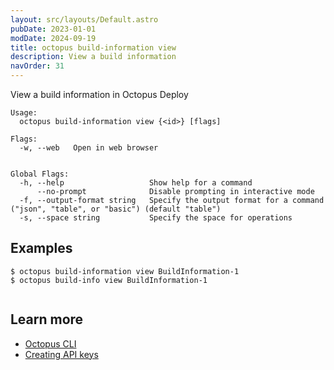 ```yaml
---
layout: src/layouts/Default.astro
pubDate: 2023-01-01
modDate: 2024-09-19
title: octopus build-information view
description: View a build information
navOrder: 31
---
```


View a build information in Octopus Deploy

```
Usage:
  octopus build-information view {<id>} [flags]

Flags:
  -w, --web   Open in web browser


Global Flags:
  -h, --help                   Show help for a command
      --no-prompt              Disable prompting in interactive mode
  -f, --output-format string   Specify the output format for a command ("json", "table", or "basic") (default "table")
  -s, --space string           Specify the space for operations

```

## Examples

<SamplesInstance />

```
$ octopus build-information view BuildInformation-1
$ octopus build-info view BuildInformation-1


```

## Learn more

- [Octopus CLI](/docs/octopus-rest-api/cli)
- [Creating API keys](/docs/octopus-rest-api/how-to-create-an-api-key)